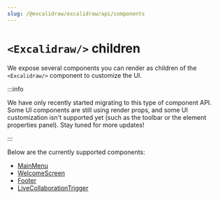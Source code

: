 ```yaml
---
slug: /@excalidraw/excalidraw/api/components
---
```


# `<Excalidraw/>` children

We expose several components you can render as children of the `<Excalidraw/>` component to customize the UI.

:::info

We have only recently started migrating to this type of component API. Some UI components are still using render props, and some UI customization isn't supported yet (such as the toolbar or the element properties panel). Stay tuned for more updates!

:::

Below are the currently supported components:

- [MainMenu](/docs/@excalidraw/excalidraw/api/components/main-menu)
- [WelcomeScreen](/docs/@excalidraw/excalidraw/api/components/welcome-screen)
- [Footer](/docs/@excalidraw/excalidraw/api/components/footer)
- [LiveCollaborationTrigger](/docs/@excalidraw/excalidraw/api/components/live-collaboration-trigger)
